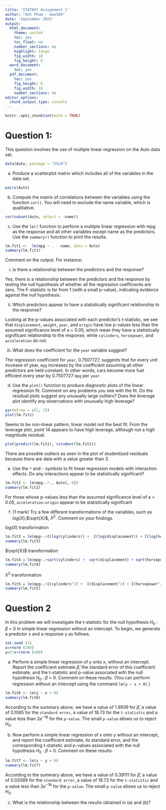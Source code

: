 ```yaml
---
title: 'STAT847 Assignment 1'
author: "Anh Pham - ewa589"
date: 'September 2023'
output:
  html_document:
    theme: united
    toc: yes
    toc_float: no
    number_sections: no
    highlight: tango
    fig_width: 10
    fig_height: 8
  word_document:
    toc: yes
  pdf_document:
    toc: yes
    fig_height: 6
    fig_width: 10
    number_sections: no
editor_options:
  chunk_output_type: console
---
```


```r
knitr::opts_chunk$set(echo = TRUE)
```

# Question 1:
This question involves the use of multiple linear regression on the Auto data set.
```r
data(Auto, package = "ISLR")
```
(a) Produce a scatterplot matrix which includes all of the variables in the data set.
```r
pairs(Auto)
```
(b) Compute the matrix of correlations between the variables using the function `cor()`. You will need to exclude the name variable, which is qualitative.
```r
cor(subset(Auto, select = -name))
```
(c) Use the `lm()` function to perform a multiple linear regression with mpg as the response and all other variables except name as the predictors. Use the `summary()` function to print the results.
```r
lm.fit1 <-  lm(mpg ~ . - name, data = Auto)
summary(lm.fit1)
```
Comment on the output. For instance:

i. Is there a relationship between the predictors and the response?

Yes, there is a relationship between the predictors and the response by testing the null hypothesis of whether all the regression coefficients are zero. The F-statistic is far from 1 (with a small p-value), indicating evidence against the null hypothesis.

ii. Which predictors appear to have a statistically significant relationship to the response?

Looking at the p-values associated with each predictor’s t-statistic, we see that `displacement`, `weight`, `year`, and `origin` have low p-values less than the assumed significance level of a = 0.05, which mean they have a statistically significant relationship to the response, while `cylinders`, `horsepower`, and `acceleration` do not.

iii. What does the coefficient for the `year` variable suggest?

The regression coefficient for `year`, 0.7507727, suggests that for every unit increase of year, `mpg` increases by the coefficient assuming all other predictors are held constant. In other words, cars become more fuel efficient every year by 0.7507727 `mpg` per `year`.

(d) Use the `plot()` function to produce diagnostic plots of the linear regression fit. Comment on any problems you see with the fit. Do the residual plots suggest any unusually large outliers? Does the leverage plot identify any observations with unusually high leverage?
```r
par(mfrow = c(2, 2))
plot(lm.fit1)
```
Seems to be non-linear pattern, linear model not the best fit. From the leverage plot, point 14 appears to have high leverage, although not a high magnitude residual.
```r
plot(predict(lm.fit1), rstudent(lm.fit1))
```
There are possible outliers as seen in the plot of studentized residuals because there are data with a value greater than 3.

(e) Use the `*` and `:` symbols to fit linear regression models with interaction effects. Do any interactions appear to be statistically significant?
```r
lm.fit2 <- lm(mpg~.*., Auto[,-9])
summary(lm.fit2)
```
For those whose p-values less than the assumed significance level of a = 0.05, `acceleration:origin` appear to be statistically significant

(f) (1 mark) Try a few different transformations of the variables, such as $log(X)$,$\sqrt{X}$, $X^2$. Comment on your findings.

$log(X)$ transformation
```r
lm.fit3 = lm(mpg~.+I(log(cylinders)) +  I(log(displacement)) + I(log(horsepower)) + I(log(weight)) + I(log(acceleration)) + I(log(year)), Auto[,-9])
summary(lm.fit3)
```
$\sqrt{X}$ transformation
```r
lm.fit4 = lm(mpg~.+sqrt(cylinders) +  sqrt(displacement) + sqrt(horsepower) + I(sqrt(weight)) + I(sqrt(acceleration)) + I(sqrt(year)), Auto[,-9])
summary(lm.fit4)
```
$X^2$ transformation
```r
lm.fit5 = lm(mpg~.+I(cylinders^2) +  I(displacement^2) + I(horsepower^2) + I(weight^2) + I(acceleration^2) + I(year^2), Auto[,-9])
summary(lm.fit5)
```
# Question 2
In this problem we will investigate the t-statistic for the null hypothesis $H_0$ : $\beta$ = 0 in simple linear regression without an intercept. To begin, we generate a predictor x and a response y as follows.
```r
set.seed (1)
x=rnorm (100)
y=2*x+rnorm (100)
```
(a) Perform a simple linear regression of y onto x, without an intercept. Report the coefficient estimate $\hat\beta$, the standard error of this coefficient estimate, and the t-statistic and p-value associated with the null hypothesis $H_0$ : $\beta$ = 0. Comment on these results. (You can perform regression without an intercept using the command `lm(y ∼ x + 0)`.)
```r
lm.fit6 <- lm(y ~ x + 0)
summary(lm.fit6)
```
According to the summary above, we have a value of 1.9939 for $\hat\beta$, a value of 0.1065 for the `standard error`, a value of 18.73 for the `t-statistic` and a value less than $2e^{-16}$ for the `p-value`. The small `p-value` allows us to reject $H_0$.

(b) Now perform a simple linear regression of x onto y without an intercept, and report the coefficient estimate, its standard error, and the corresponding t-statistic and p-values associated with the null hypothesis $H_0$ : $\beta$ = 0. Comment on these results.
```r
lm.fit7 <- lm(x ~ y + 0)
summary(lm.fit7)
```
According to the summary above, we have a value of 0.39111 for $\hat\beta$, a value of 0.02089 for the `standard error`, a value of 18.73 for the `t-statistic` and a value less than $2e^{-16}$ for the `p-value`. The small `p-value` allows us to reject $H_0$.

(c) What is the relationship between the results obtained in (a) and (b)?